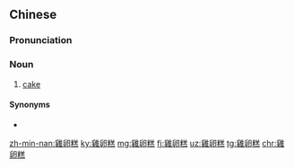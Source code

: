 {{also|鸡卵糕}}
==Chinese==
{{zh-forms|s=鸡卵糕|type=21}}

===Pronunciation===
{{zh-pron
|h=pfs=kiê-lón-kâu
|mn=kh,tn,tc:ke-nn̄g-ko/xm,tp,km,mg,hc:koe-nn̄g-ko/qz,lk:koe-nňg-ko/zz,yl:ke-nūi-ko/sx:kere-nn̄g-ko
|cat=n
}}

===Noun===
{{zh-noun}}

# {{lb|zh|Min Nan|Hakka}} [[cake]]

====Synonyms====
* {{zh-l|蛋糕}}

{{zh-cat|Desserts}}

[[zh-min-nan:雞卵糕]]
[[ky:雞卵糕]]
[[mg:雞卵糕]]
[[fj:雞卵糕]]
[[uz:雞卵糕]]
[[tg:雞卵糕]]
[[chr:雞卵糕]]